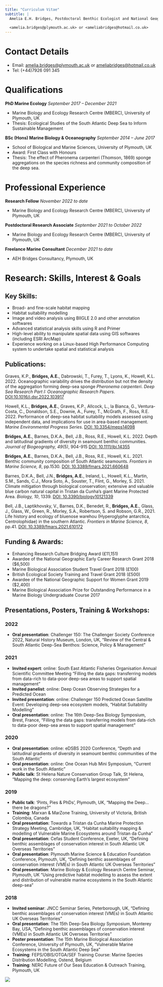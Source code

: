 ```yaml
---
title: "Curriculum Vitae"
subtitle: |
  Amelia E.H. Bridges, Postdoctoral Benthic Ecologist and National Geographic Explorer
  
  <amelia.bridges@plymouth.ac.uk> or <ameliabridges@hotmail.co.uk>
---
```


# Contact Details

* Email:    [amelia.bridges@plymouth.ac.uk](amelia.bridges@plymouth.ac.uk) or [ameliabridges@hotmail.co.uk](ameliabridges@hotmail.co.uk)
* Tel:      (+44)7926 091 345

# Qualifications

**PhD Marine Ecology** *September 2017 – December 2021*

* Marine Biology and Ecology Research Centre (MBERC), University of Plymouth, UK
* Thesis: Ecological Studies of the South Atlantic Deep Sea to Inform Sustainable Management


**BSc (Hons) Marine Biology & Oceanography** *September 2014 – June 2017*

* School of Biological and Marine Sciences, University of Plymouth, UK
* Award: First Class with Honours
* Thesis: The effect of Pheronema carpenteri (Thomson, 1869) sponge aggregations on the species richness and community composition of the deep sea.

# Professional Experience

**Research Fellow** *November 2022 to date*

* Marine Biology and Ecology Research Centre (MBERC), University of Plymouth, UK

**Postdoctoral Research Associate** *September 2021 to October 2022*

* Marine Biology and Ecology Research Centre (MBERC), University of Plymouth, UK


**Freelance Marine Consultant** *December 2021 to date*

* AEH Bridges Consultancy, Plymouth, UK


# Research: Skills, Interest & Goals

## Key Skills:

* Broad- and fine-scale habitat mapping
* Habitat suitability modelling
* Image and video analysis using BIIGLE 2.0 and other annotation softwares
* Advanced statistical analysis skills using R and Primer
* High-level ability to manipulate spatial data using GIS softwares (including ESRI ArcMap)
* Experience working on a Linux-based High Performance Computing system to undertake spatial and statistical analysis

## Publications:

Graves, K.P., **Bridges, A.E.**, Dabrowski, T., Furey, T., Lyons, K., Howell, K.L. 2022. Oceanographic variability drives the distribution but not the density of the aggregation forming deep-sea sponge *Pheronema carpenteri*. *Deep Sea Research Part I: Oceanographic Research Papers*. [DOI:10.1016/j.dsr.2022.103917](https://www.sciencedirect.com/science/article/pii/S0967063722002291?via%3Dihub#fig1)

Howell, K.L., **Bridges, A.E.**, Graves, K.P., Allcock, L., la Bianca, G., Ventura-Costa, C., Donaldson, S.E., Downie, A., Furey, T., McGrath, F., Ross, R.E. 2022. Performance of deep-sea habitat suitability models assessed using independent data, and implications for use in area-based management. *Marine Environmental Progress Series*. [DOI: 10.3354/meps14098](https://www.int-res.com/abstracts/meps/v695/p33-51/)

**Bridges, A.E.**, Barnes, D.K.A., Bell, J.B., Ross, R.E., Howell, K.L. 2022. Depth and latitudinal gradients of diversity in seamount benthic communities. *Journal of Biogeography, 49(5)*, 904-915 [DOI: 10.1111/jbi.14355](https://doi.org/10.1111/jbi.14355)

**Bridges, A.E.**, Barnes, D.K.A., Bell, J.B., Ross, R.E., Howell, K.L. 2021. Benthic community composition of South Atlantic seamounts. *Frontiers in Marine Science, 8*, pp.1530. [DOI: 10.3389/fmars.2021.660648](https://doi.org/10.3389/fmars.2021.660648)

Barnes, D.K.A., Bell, J.N., **Bridges, A.E.**, Ireland, L., Howell, K.L., Martin, S.M., Sands, C.J., Mora Soto, A., Souster, T., Flint, G., Morley, S. 2021. Climate mitigation through biological conservation; extensive and valuable blue carbon natural capital in Tristan da Cunha’s giant Marine Protected Area. *Biology, 10*, 1339. [DOI: 10.3390/biology10121339](https://doi.org/10.3390/biology10121339)

Bell, J.B., Laptikhovsky, V., Barnes, D.K., Benedet, R., **Bridges, A.E.**, Glass, J., Glass, W., Green, R., Morley, S.A., Robertson, S. and Robson, G.R., 2021. Life history and ecology of bluenose warehou (Hyperoglyphe antarctica, Centrolophidae) in the southern Atlantic. *Frontiers in Marine Science, 8*, pp.41. [DOI: 10.3389/fmars.2021.610172](https://doi.org/10.3389/fmars.2021.610172)

## Funding & Awards: 

* Enhancing Research Culture Bridging Award (£11,151)
* Awardee of the National Geographic Early Career Research Grant 2018 ($6,500)
* Marine Biological Association Student Travel Grant 2018 (£100)
* British Ecological Society Training and Travel Grant 2018 (£500)
* Awardee of the National Geographic Support for Women Grant 2019 ($2,400)
* Marine Biological Association Prize for Outstanding Performance in a Marine Biology Undergraduate Course 2017


## Presentations, Posters, Training & Workshops:

::: {grid}

:::{.g-col-6}

### 2022

* **Oral presentation**: Challenger 150: The Challenger Society Conference 2022, Natural History Museum, London, UK, "Review of the Central & South Atlantic Deep-Sea Benthos: Science, Policy & Management”

### 2021

* **Invited expert**: online: South East Atlantic Fisheries Organisation Annual Scientific Committee Meeting “Filling the data gaps: transferring models from data-rich to data-poor deep-sea areas to support spatial management”
* **Invited panelist**: online: Deep Ocean Observing Strategies for a Predicted Ocean
* **Invited presentation**: online: Challenger 150 Predicted Ocean Satellite Event: Developing deep-sea ecosystem models, “Habitat Suitability Modelling”
* **Oral presentation**: online: The 16th Deep-Sea Biology Symposium, Brest, France, “Filling the data gaps: transferring models from data-rich to data-poor deep-sea areas to support spatial management”

### 2020

* **Oral presentation**: online: eDSBS 2020 Conference, “Depth and latitudinal gradients of diversity in seamount benthic communities of the South Atlantic”
* **Oral presentation**: online: One Ocean Hub Mini Symposium, “Current work in the South Atlantic”
* **Public talk**: St Helena Nature Conservation Group Talk, St Helena, “Mapping the deep: conserving Earth’s largest ecosystem”

### 2019

* **Public talk**: ‘Pints, Pies & PhDs’, Plymouth, UK, “Mapping the Deep… there be dragons?”
*	**Training**: Marxan & MarZone Training, University of Victoria, British Colombia, Canada
*	**Oral presentation**: Towards a Tristan da Cunha Marine Protection Strategy Meeting, Cambridge, UK, “Habitat suitability mapping & modelling of Vulnerable Marine Ecosystems around Tristan da Cunha”
*	**Oral presentation**: Cefas Student Conference, Exeter, UK, “Defining benthic assemblages of conservation interest in South Atlantic UK Overseas Territories”
* **Oral presentation**: Plymouth Marine Science & Education Foundation Conference, Plymouth, UK, “Defining benthic assemblages of conservation interest (VMEs) in South Atlantic UK Overseas Territories”
* **Oral presentation**: Marine Biology & Ecology Research Centre Seminar, Plymouth, UK “Using predictive habitat modelling to assess the extent and distribution of vulnerable marine ecosystems in the South Atlantic deep-sea”

### 2018

* **Invited seminar**: JNCC Seminar Series, Peterborough, UK, “Defining benthic assemblages of conservation interest (VMEs) in South Atlantic UK Overseas Territories”
* **Oral presentation**: The 15th Deep-Sea Biology Symposium, Monterey Bay, USA, “Defining benthic assemblages of conservation interest (VMEs) in South Atlantic UK Overseas Territories”
* **Poster presentation**: The 15th Marine Biological Association Conference, University of Plymouth, UK, “Vulnerable Marine Ecosystems in the South Atlantic Deep Sea”
* **Training**: FEPS/OBIS/OTGA/SEF Training Course: Marine Species Distribution Modelling, Ostend, Belgium
* **Training**: NERC Future of Our Seas Education & Outreach Training, Plymouth, UK

:::

::: {.g-col-2}

![](Images/Amelia_2.JPG)

:::

:::
